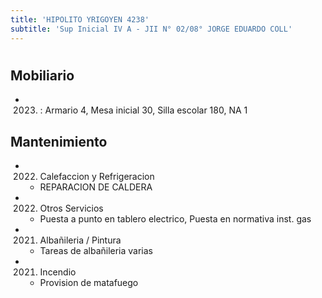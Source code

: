 ```yaml
---
title: 'HIPOLITO YRIGOYEN 4238'
subtitle: 'Sup Inicial IV A - JII N° 02/08° JORGE EDUARDO COLL'
---
```


#


## Mobiliario

*  (2023) : Armario 4, Mesa inicial 30, Silla escolar 180, NA 1 





## Mantenimiento

*  (2022) Calefaccion y Refrigeracion 
    + REPARACION DE CALDERA

*  (2022) Otros Servicios 
    + Puesta a punto en tablero electrico, Puesta en normativa inst. gas

*  (2021) Albañileria / Pintura 
    + Tareas de albañileria varias

*  (2021) Incendio 
    + Provision de matafuego



